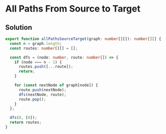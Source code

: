 # All Paths From Source to Target

## Solution

```typescript filename="solution.ts" copy
export function allPathsSourceTarget(graph: number[][]): number[][] {
  const n = graph.length;
  const routes: number[][] = [];

  const dfs = (node: number, route: number[]) => {
    if (node === n - 1) {
      routes.push([...route]);
      return;
    }

    for (const nextNode of graph[node]) {
      route.push(nextNode);
      dfs(nextNode, route);
      route.pop();
    }
  };

  dfs(0, [0]);
  return routes;
}
```

